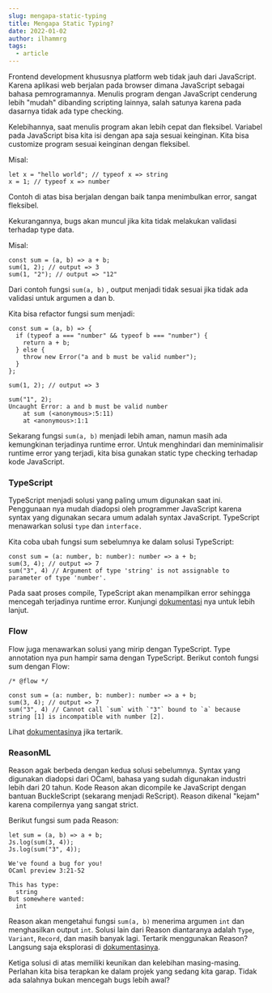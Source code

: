 ```yaml
---
slug: mengapa-static-typing
title: Mengapa Static Typing?
date: 2022-01-02
author: ilhammrg
tags:
  - article
---
```

Frontend development khususnya platform web tidak jauh dari JavaScript. Karena aplikasi web berjalan pada browser dimana JavaScript sebagai bahasa pemrogramannya. Menulis program dengan JavaScript cenderung lebih "mudah" dibanding scripting lainnya, salah satunya karena pada dasarnya tidak ada type checking.

Kelebihannya, saat menulis program akan lebih cepat dan fleksibel. Variabel pada JavaScript bisa kita isi dengan apa saja sesuai keinginan. Kita bisa customize program sesuai keinginan dengan fleksibel.

Misal: 

```
let x = "hello world"; // typeof x => string
x = 1; // typeof x => number
```

Contoh di atas bisa berjalan dengan baik tanpa menimbulkan error, sangat fleksibel.

Kekurangannya, bugs akan muncul jika kita tidak melakukan validasi terhadap type data.

Misal:

```
const sum = (a, b) => a + b;
sum(1, 2); // output => 3
sum(1, "2"); // output => "12"
```

Dari contoh fungsi `sum(a, b)` , output menjadi tidak sesuai jika tidak ada validasi untuk argumen a dan b.

Kita bisa refactor fungsi sum menjadi:

```
const sum = (a, b) => {
  if (typeof a === "number" && typeof b === "number") {
    return a + b;
  } else {
    throw new Error("a and b must be valid number");
  }
};

sum(1, 2); // output => 3

sum("1", 2);
Uncaught Error: a and b must be valid number
    at sum (<anonymous>:5:11)
    at <anonymous>:1:1
```

Sekarang fungsi `sum(a, b)` menjadi lebih aman, namun masih ada kemungkinan terjadinya runtime error. Untuk menghindari dan meminimalisir runtime error yang terjadi, kita bisa gunakan static type checking terhadap kode JavaScript.

### TypeScript

TypeScript menjadi solusi yang paling umum digunakan saat ini. Penggunaan nya mudah diadopsi oleh programmer JavaScript karena syntax yang digunakan secara umum adalah syntax JavaScript. TypeScript menawarkan solusi `type` dan `interface.`

Kita coba ubah fungsi sum sebelumnya ke dalam solusi TypeScript:

```
const sum = (a: number, b: number): number => a + b;
sum(3, 4); // output => 7
sum("3", 4) // Argument of type 'string' is not assignable to parameter of type 'number'.
```

Pada saat proses compile, TypeScript akan menampilkan error sehingga mencegah terjadinya runtime error. Kunjungi [](https://www.typescriptlang.org/)[dokumentasi](https://www.typescriptlang.org/) nya untuk lebih lanjut.

### Flow

Flow juga menawarkan solusi yang mirip dengan TypeScript. Type annotation nya pun hampir sama dengan TypeScript. Berikut contoh fungsi sum dengan Flow:

```
/* @flow */

const sum = (a: number, b: number): number => a + b;
sum(3, 4); // output => 7
sum("3", 4) // Cannot call `sum` with `"3"` bound to `a` because string [1] is incompatible with number [2].
```

Lihat [dokumentasinya](https://flow.org/en/) jika tertarik.

### ReasonML

Reason agak berbeda dengan kedua solusi sebelumnya. Syntax yang digunakan diadopsi dari OCaml, bahasa yang sudah digunakan industri lebih dari 20 tahun. Kode Reason akan dicompile ke JavaScript dengan bantuan BuckleScript (sekarang menjadi ReScript). Reason dikenal "kejam" karena compilernya yang sangat strict.

Berikut fungsi sum pada Reason:

```
let sum = (a, b) => a + b;
Js.log(sum(3, 4));
Js.log(sum("3", 4));

We've found a bug for you!
OCaml preview 3:21-52

This has type:
  string
But somewhere wanted:
  int
```

Reason akan mengetahui fungsi `sum(a, b)` menerima argumen `int` dan menghasilkan output `int`. Solusi lain dari Reason diantaranya adalah `Type`, `Variant`, `Record`, dan masih banyak lagi. Tertarik menggunakan Reason? Langsung saja eksplorasi di [dokumentasinya](https://reasonml.github.io/en/).

Ketiga solusi di atas memiliki keunikan dan kelebihan masing-masing. Perlahan kita bisa terapkan ke dalam projek yang sedang kita garap. Tidak ada salahnya bukan mencegah bugs lebih awal?